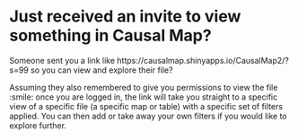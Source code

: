 # Just received an invite to view something in Causal Map?{#xinvite}

Someone sent you a link like https://causalmap.shinyapps.io/CausalMap2/?s=99 so you can view and explore their file?

Assuming they also remembered to give you permissions to view the file :smile: once you are logged in, the link will take you straight to a specific view of a specific file (a specific map or table) with a specific set of filters applied. You can then add or take away your own filters if you would like to explore further.

